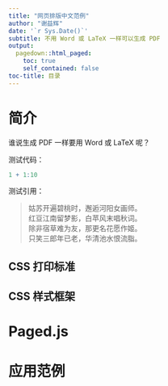 ```yaml
---
title: "网页排版中文范例"
author: "谢益辉"
date: '`r Sys.Date()`'
subtitle: 不用 Word 或 LaTeX 一样可以生成 PDF
output:
  pagedown::html_paged: 
    toc: true
    self_contained: false
toc-title: 目录
---
```


# 简介 {#intro}

谁说生成 PDF 一样要用 Word 或 LaTeX 呢？

测试代码：

```r
1 + 1:10
```

测试引用：

> 姑苏开遍碧桃时，邂逅河阳女画师。  
红豆江南留梦影，白苹风末唱秋词。  
除非宿草难为友，那更名花愿作姬。  
只笑三郎年已老，华清池水恨流脂。

## CSS 打印标准 {#css-standard}

## CSS 样式框架 {#css-frameworks}

# Paged.js {#pagedjs}

# 应用范例 {#applications}
